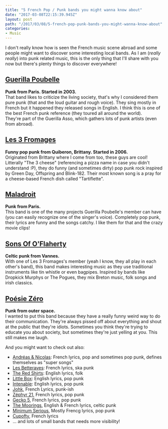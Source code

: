 ```yaml
---
title: "5 French Pop / Punk bands you might wanna know about"
date: "2017-03-08T22:15:39.945Z"
layout: post
path: "/2017/03/08/5-french-pop-punk-bands-you-might-wanna-know-about"
categories:
- Music
---
```

I don't really know how is seen the French music scene abroad and some people might want to discover some interesting local bands. As I am (_really really_) into punk related music, this is the only thing that I'll share with you now but there's plenty things to discover everywhere!

## [Guerilla Poubelle](https://open.spotify.com/artist/28EqKeX9NMNRu7OC0jKHnF)

**Punk from Paris. Started in 2003.**  
That band likes to criticize the living society, that's why I considered them pure punk (that and the loud guitar and rough voice). They sing mostly in French but it happened they released songs in English. I think this is one of the best French punk reference (they toured all around the world).  
They're part of the Guerilla Asso, which gathers lots of punk artists (even from abroad).

<YouTube videoId="BGqyFADht4o" />

## [Les 3 Fromages](https://open.spotify.com/artist/0Ik5xuEihdT9P1Yw6QSsLt)

**Funny pop punk from Quiberon, Brittany. Started in 2006.**  
Originated from Brittany where I come from too, these guys are cool! Litterally "The 3 cheese" (referencing a pizza name in case you didn't understand :P), they do funny (and sometimes dirty) pop punk rock inspired by Green Day, Offspring and Blink-182. Their most known song is a pray for a cheese-based French dish called "Tartiflette".

<YouTube videoId="5SnOOI58ckA" />

## [Maladroit](https://open.spotify.com/artist/27GbHG3sA2hfRdkIJMSA5T)

**Punk from Paris.**  
This band is one of the many projects Guerilla Poubelle's member can have (you can easily recognize one of the singer's voice). Completely pop punk, their lyrics are funny and the songs catchy. I like them for that and the crazy movie clips!

<YouTube videoId="guzntuEYy_w" />

## [Sons Of O'Flaherty](https://open.spotify.com/artist/33OTDyIsjwTcbGEF22FU8H)

**Celtic punk from Vannes.**  
With one of Les 3 Fromages's member (yeah I know, they all play in each other's band), this band makes interesting music as they use traditional instruments like tin whistle or even bagpipes. Inspired by bands like Dropkick Murphys or The Pogues, they mix Breton music, folk songs and irish classics.

<YouTube videoId="SYZck_iL_60" />

## [Poésie Zéro](https://open.spotify.com/artist/35yJOJwlZ36xiU1OWkPRAk)

**Punk from outer space.**  
I wanted to put this band because they have a really funny weird way to do their communication. They're always pissed off about everything and shout at the public that they're idiots. Sometimes you think they're trying to educate you about society, but sometimes they're just yelling at you. This still makes me laugh.

<YouTube videoId="FGJ8bk8FNt8" />

And you might want to check out also:

- [Andréas & Nicolas](https://open.spotify.com/artist/7dJh8GOZgNCCIvGbiocfkC): French lyrics, pop and sometimes pop punk, defines themselves as "super songs"
- [Les Betteraves](https://open.spotify.com/artist/2AOohEcXO2n9V2sbVreQJh): French lyrics, ska punk
- [The Red Shirts](https://facebook.com/theredshirtsfolk/): English lyrics, folk
- [Little Box](https://littlebox.bandcamp.com/): English lyrics, pop punk
- [Intenable](https://open.spotify.com/artist/4AhpUy7yJ22v7OFk6Z4s0k): English lyrics, pop punk
- [Johk](https://open.spotify.com/artist/7zKHlRJX9nmODII2VOABf9), French Lyrics, punk-ish
- [Zéphyr 21](https://open.spotify.com/artist/3OFJwVl0Y6ceUXMvc1SFHC), French lyrics, pop punk
- [Gecko 5](https://open.spotify.com/artist/5Eq2kYP2QiAZ3nXQEntyO8), French lyrics, pop punk
- [The Moorings](https://open.spotify.com/artist/5WheeiaywXHhTfJk3lbbSJ), English & French lyrics, celtic punk
- [Minimum Serious](https://open.spotify.com/artist/72sA8w7pjvqRQpWsR1XyQQ), Mostly Frencg lyrics, pop punk
- [Cupofty](https://open.spotify.com/artist/72ncuDFbWNGrCyC8OLNpPV), French lyrics
- ... and lots of small bands that needs more visibility!
